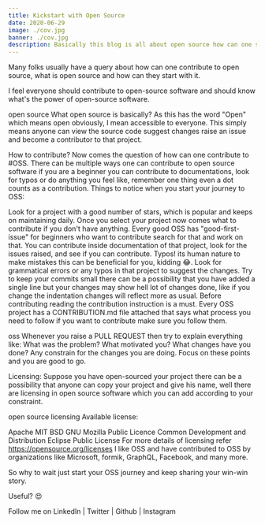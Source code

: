 ```yaml
---
title: Kickstart with Open Source
date: 2020-06-29
image: ./cov.jpg
banner: ./cov.jpg
description: Basically this blog is all about open source how can one start with OSS if he is a beginner and wants to become an OSS contributor.
---
```


Many folks usually have a query about how can one contribute to open source, what is open source and how can they start with it.

I feel everyone should contribute to open-source software and should know what's the power of open-source software.

open source
What open source is basically?
As this has the word "Open" which means open obviously, I mean accessible to everyone. This simply means anyone can view the source code suggest changes raise an issue and become a contributor to that project.

How to contribute?
Now comes the question of how can one contribute to #OSS. There can be multiple ways one can contribute to open source software if you are a beginner you can contribute to documentations, look for typos or do anything you feel like, remember one thing even a dot counts as a contribution. Things to notice when you start your journey to OSS:

Look for a project with a good number of stars, which is popular and keeps on maintaining daily.
Once you select your project now comes what to contribute if you don't have anything. Every good OSS has "good-first-issue" for beginners who want to contribute search for that and work on that.
You can contribute inside documentation of that project, look for the issues raised, and see if you can contribute.
Typos! its human nature to make mistakes this can be beneficial for you, kidding 😂. Look for grammatical errors or any typos in that project to suggest the changes.
Try to keep your commits small there can be a possibility that you have added a single line but your changes may show hell lot of changes done, like if you change the indentation changes will reflect more as usual.
Before contributing reading the contribution instruction is a must. Every OSS project has a CONTRIBUTION.md file attached that says what process you need to follow if you want to contribute make sure you follow them.

oss
Whenever you raise a PULL REQUEST then try to explain everything like:
What was the problem?
What motivated you?
What changes have you done?
Any constrain for the changes you are doing.
Focus on these points and you are good to go.

Licensing:
Suppose you have open-sourced your project there can be a possibility that anyone can copy your project and give his name, well there are licensing in open source software which you can add according to your constraint.

open source licensing
Available license:

Apache
MIT
BSD
GNU
Mozilla Public Licence
Common Development and Distribution
Eclipse Public License
For more details of licensing refer https://opensource.org/licenses
I like OSS and have contributed to OSS by organizations like Microsoft, formik, GraphQL, Facebook, and many more.

So why to wait just start your OSS journey and keep sharing your win-win story.

Useful? 😍

Follow me on LinkedIn | Twitter | Github | Instagram
